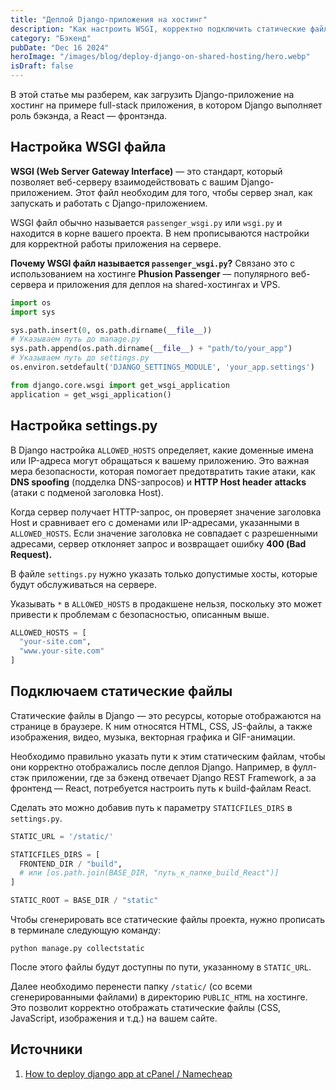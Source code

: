 ```yaml
---
title: "Деплой Django-приложения на хостинг"
description: "Как настроить WSGI, корректно подключить статические файлы и обеспечить бесперебойную работу Django приложения с React фронтендом на сервере"
category: "Бэкенд"
pubDate: "Dec 16 2024"
heroImage: "/images/blog/deploy-django-on-shared-hosting/hero.webp"
isDraft: false
---
```


В этой статье мы разберем, как загрузить Django-приложение на хостинг на примере full-stack приложения, в котором Django выполняет роль бэкэнда, а React — фронтэнда.

## Настройка WSGI файла

**WSGI (Web Server Gateway Interface)** — это стандарт, который позволяет веб-серверу взаимодействовать с вашим Django-приложением. Этот файл необходим для того, чтобы сервер знал, как запускать и работать с Django-приложением.

WSGI файл обычно называется `passenger_wsgi.py` или `wsgi.py` и находится в корне вашего проекта. В нем прописываются настройки для корректной работы приложения на сервере.

**Почему WSGI файл называется `passenger_wsgi.py`?** Связано это с использованием на хостинге **Phusion Passenger** — популярного веб-сервера
и приложения для деплоя на shared-хостингах и VPS.

```python title="passenger_wsgi.py"
import os
import sys

sys.path.insert(0, os.path.dirname(__file__))
# Указываем путь до manage.py
sys.path.append(os.path.dirname(__file__) + "path/to/your_app")
# Указываем путь до settings.py
os.environ.setdefault('DJANGO_SETTINGS_MODULE', 'your_app.settings')

from django.core.wsgi import get_wsgi_application
application = get_wsgi_application()
```

## Настройка settings.py

В Django настройка `ALLOWED_HOSTS` определяет, какие доменные имена или IP-адреса могут обращаться к вашему приложению. Это важная мера безопасности, которая помогает предотвратить такие атаки, как **DNS spoofing** (подделка DNS-запросов) и **HTTP Host header attacks** (атаки с подменой заголовка Host).

Когда сервер получает HTTP-запрос, он проверяет значение заголовка Host и сравнивает его с доменами или IP-адресами, указанными в `ALLOWED_HOSTS`. Если значение заголовка не совпадает с разрешенными адресами, сервер отклоняет запрос и возвращает ошибку **400 (Bad Request).**

В файле `settings.py` нужно указать только допустимые хосты, которые будут обслуживаться на сервере.

Указывать `*` в `ALLOWED_HOSTS` в продакшене нельзя, поскольку это может привести к проблемам с безопасностью, описанным выше.

```python title="settings.py"
ALLOWED_HOSTS = [
  "your-site.com",
  "www.your-site.com"
]
```

## Подключаем статические файлы

Статические файлы в Django — это ресурсы, которые отображаются на странице в браузере. К ним относятся HTML, CSS, JS-файлы, а также изображения, видео, музыка, векторная графика и GIF-анимации.

Необходимо правильно указать пути к этим статическим файлам, чтобы они корректно отображались после деплоя Django. Например, в фулл-стэк приложении, где за бэкенд отвечает Django REST Framework, а за фронтенд — React, потребуется настроить путь к build-файлам React.

Сделать это можно добавив путь к параметру `STATICFILES_DIRS` в `settings.py`.

```python title="settings.py" {3-6}
STATIC_URL = '/static/'

STATICFILES_DIRS = [
  FRONTEND_DIR / "build",
  # или [os.path.join(BASE_DIR, "путь_к_папке_build_React")]
]

STATIC_ROOT = BASE_DIR / "static"
```

Чтобы сгенерировать все статические файлы проекта, нужно прописать в терминале следующую команду:

```shell title="Terminal"
python manage.py collectstatic
```

После этого файлы будут доступны по пути, указанному в `STATIC_URL`.

Далее необходимо перенести папку `/static/` (со всеми сгенерированными файлами) в директорию `PUBLIC_HTML` на хостинге. Это позволит корректно отображать статические файлы (CSS, JavaScript, изображения и т.д.) на вашем сайте.

## Источники

1. [How to deploy django app at cPanel / Namecheap](https://medium.com/@whitedodox/how-to-deploy-django-app-at-cpanel-namecheap-188ca5262f57)
